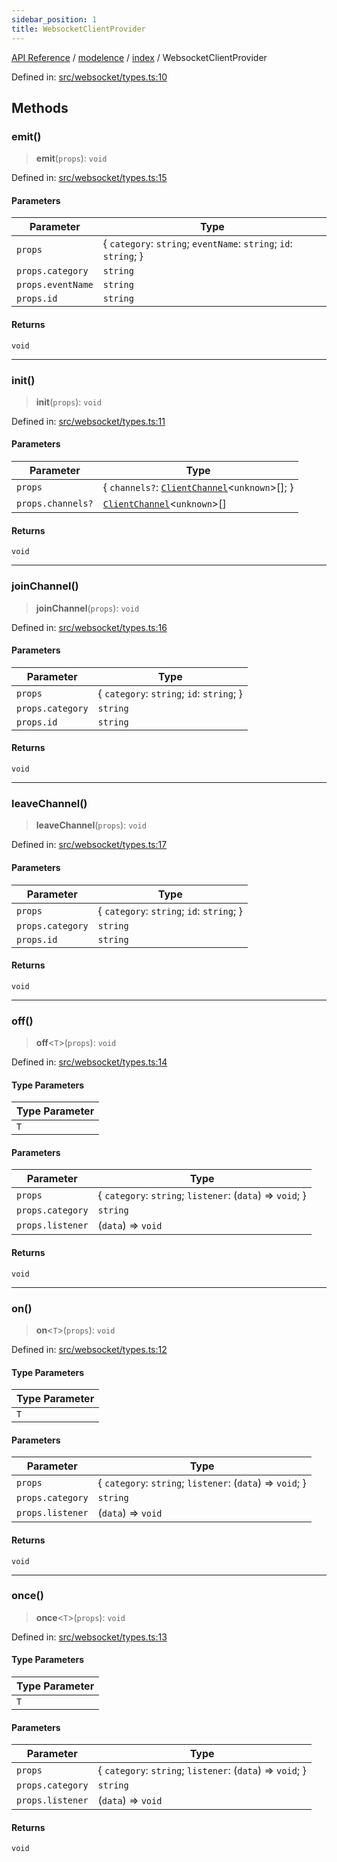 ```yaml
---
sidebar_position: 1
title: WebsocketClientProvider
---
```


[API Reference](/api-reference/modelence/index/interfaces/../../../index) / [modelence](/api-reference/modelence/index/interfaces/../../index) / [index](/api-reference/modelence/index/interfaces/../index) / WebsocketClientProvider

Defined in: [src/websocket/types.ts:10](https://github.com/modelence/modelence/blob/4510b4b253d7ee77c62b0aec553870663ff8973a/packages/modelence/src/websocket/types.ts#L10)

## Methods

### emit()

> **emit**(`props`): `void`

Defined in: [src/websocket/types.ts:15](https://github.com/modelence/modelence/blob/4510b4b253d7ee77c62b0aec553870663ff8973a/packages/modelence/src/websocket/types.ts#L15)

#### Parameters

| Parameter | Type |
| ------ | ------ |
| `props` | \{ `category`: `string`; `eventName`: `string`; `id`: `string`; \} |
| `props.category` | `string` |
| `props.eventName` | `string` |
| `props.id` | `string` |

#### Returns

`void`

***

### init()

> **init**(`props`): `void`

Defined in: [src/websocket/types.ts:11](https://github.com/modelence/modelence/blob/4510b4b253d7ee77c62b0aec553870663ff8973a/packages/modelence/src/websocket/types.ts#L11)

#### Parameters

| Parameter | Type |
| ------ | ------ |
| `props` | \{ `channels?`: [`ClientChannel`](/api-reference/modelence/index/interfaces/../../client/classes/ClientChannel)\<`unknown`\>[]; \} |
| `props.channels?` | [`ClientChannel`](/api-reference/modelence/index/interfaces/../../client/classes/ClientChannel)\<`unknown`\>[] |

#### Returns

`void`

***

### joinChannel()

> **joinChannel**(`props`): `void`

Defined in: [src/websocket/types.ts:16](https://github.com/modelence/modelence/blob/4510b4b253d7ee77c62b0aec553870663ff8973a/packages/modelence/src/websocket/types.ts#L16)

#### Parameters

| Parameter | Type |
| ------ | ------ |
| `props` | \{ `category`: `string`; `id`: `string`; \} |
| `props.category` | `string` |
| `props.id` | `string` |

#### Returns

`void`

***

### leaveChannel()

> **leaveChannel**(`props`): `void`

Defined in: [src/websocket/types.ts:17](https://github.com/modelence/modelence/blob/4510b4b253d7ee77c62b0aec553870663ff8973a/packages/modelence/src/websocket/types.ts#L17)

#### Parameters

| Parameter | Type |
| ------ | ------ |
| `props` | \{ `category`: `string`; `id`: `string`; \} |
| `props.category` | `string` |
| `props.id` | `string` |

#### Returns

`void`

***

### off()

> **off**\<`T`\>(`props`): `void`

Defined in: [src/websocket/types.ts:14](https://github.com/modelence/modelence/blob/4510b4b253d7ee77c62b0aec553870663ff8973a/packages/modelence/src/websocket/types.ts#L14)

#### Type Parameters

| Type Parameter |
| ------ |
| `T` |

#### Parameters

| Parameter | Type |
| ------ | ------ |
| `props` | \{ `category`: `string`; `listener`: (`data`) => `void`; \} |
| `props.category` | `string` |
| `props.listener` | (`data`) => `void` |

#### Returns

`void`

***

### on()

> **on**\<`T`\>(`props`): `void`

Defined in: [src/websocket/types.ts:12](https://github.com/modelence/modelence/blob/4510b4b253d7ee77c62b0aec553870663ff8973a/packages/modelence/src/websocket/types.ts#L12)

#### Type Parameters

| Type Parameter |
| ------ |
| `T` |

#### Parameters

| Parameter | Type |
| ------ | ------ |
| `props` | \{ `category`: `string`; `listener`: (`data`) => `void`; \} |
| `props.category` | `string` |
| `props.listener` | (`data`) => `void` |

#### Returns

`void`

***

### once()

> **once**\<`T`\>(`props`): `void`

Defined in: [src/websocket/types.ts:13](https://github.com/modelence/modelence/blob/4510b4b253d7ee77c62b0aec553870663ff8973a/packages/modelence/src/websocket/types.ts#L13)

#### Type Parameters

| Type Parameter |
| ------ |
| `T` |

#### Parameters

| Parameter | Type |
| ------ | ------ |
| `props` | \{ `category`: `string`; `listener`: (`data`) => `void`; \} |
| `props.category` | `string` |
| `props.listener` | (`data`) => `void` |

#### Returns

`void`
